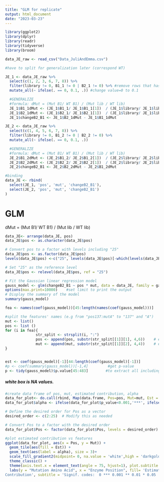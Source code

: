 ```yaml
---
title: "GLM for replicate"
output: html_document
date: "2023-03-23"
---
```


```r
library(ggplot2)
library(dplyr)
library(readr)
library(tidyverse)
library(broom)
```


```r
data_JE_raw <- read_csv("Data_JuliAndEmma.csv")

#have to split for generalization later (correspond WT)

JE_1 <- data_JE_raw %>%
  select(c(1, 2, 3, 6, 7, 8)) %>%
  filter(library != 0, B1_1 != 0 | B2_1 != 0) %>% #remove rows that has library = 0 OR (b1 = 0 AND b2 = 0)
  mutate_all(~ ifelse(. == 0, 0.1, .)) #change value=0 to 0.1

  #GENERALIZE
  #formula: dMut = (Mut B1/ WT B1) / (Mut lib / WT lib)
  JE_1$B1_1dMut <- (JE_1$B1_1/ JE_1$B1_1[1])  / (JE_1$library/ JE_1$library[1])
  JE_1$B2_1dMut <- (JE_1$B2_1/ JE_1$B2_1[1])  / (JE_1$library/ JE_1$library[1])
  JE_1$changeB2_B1 <- JE_1$B2_1dMut - JE_1$B1_1dMut

JE_2 <- data_JE_raw %>%
  select(c(1, 4, 5, 6, 7, 8)) %>%
  filter(library != 0, B1_2 != 0 | B2_2 != 0) %>%
  mutate_all(~ ifelse(. == 0, 0.1, .))

  #GENERALIZE
  #formula: dMut = (Mut B1/ WT B1) / (Mut lib / WT lib)
  JE_2$B1_2dMut <- (JE_2$B1_2/ JE_2$B1_2[1])  / (JE_2$library/ JE_2$library[1])
  JE_2$B2_2dMut <- (JE_2$B2_2/ JE_2$B2_2[1])  / (JE_2$library/ JE_2$library[1])
  JE_2$changeB2_B1 <- JE_2$B2_2dMut - JE_2$B1_2dMut
```

```r
#binding
data_JE <- rbind(
  select(JE_1, 'pos', 'mut', 'changeB2_B1'),
  select(JE_2, 'pos', 'mut', 'changeB2_B1')
)
```
# GLM

dMut = (Mut B1/ WT B1) / (Mut lib / WT lib)
```r
data_JE<- arrange(data_JE, pos)
data_JE$pos <- as.character(data_JE$pos)
```


```r
# Convert pos to a factor with levels including "25"
data_JE$pos <- as.factor(data_JE$pos)
levels(data_JE$pos) <-c("25", levels(data_JE$pos)[-which(levels(data_JE$pos) == "25")])

# Set "25" as the reference level
data_JE$pos <- relevel(data_JE$pos, ref = "25")

# Fit the Gaussian linear regression model
gauss_model <- glm(changeB2_B1 ~ pos * mut, data = data_JE, family = gaussian)
options(max.print=10000)    #set limit to print the output
# Display the summary of the model
summary(gauss_model)

```
 

```r
fea <- names(coef(gauss_model))[45:length(names(coef(gauss_model)))]      #get features' names

#split the features' names (e.g from "pos137:mutA" to "137" and "A")
mut <- list()
pos <- list ()
for (i in fea){
              str_split <- strsplit(i, ":")
              pos <- append(pos, substr(str_split[[1]][1], 4,6))    # e.g extract 137
              mut <- append(mut, substr(str_split[[1]][2], 4,4))    # e.g extract A
}


est <- coef(gauss_model)[-1][44:length(coef(gauss_model)[-1])]          #get estimated contribution 
#p <- coef(summary(gauss_model))[-1,4]         #get p-value
p <- tidy(gauss_model)$p.value[45:483]        #to extract all including NA value
```

##### *white box is NA values. *

```r
#create data frame of pos, mut, estimated contribution, alpha
data_for_plot<- do.call(rbind, Map(data.frame, Pos=pos, Mut=mut, Est = est, p_value =p))
data_for_plot$alpha <- ifelse(data_for_plot$p_value<0.001,'***', ifelse(0.001 <data_for_plot$p_value & data_for_plot$p_value<0.01,'**', ifelse(0.01<data_for_plot$p_value& data_for_plot$p_value<0.05,'*', ifelse(0.05<data_for_plot$p_value& data_for_plot$p_value<0.1,'.', ' '))))
```

```r
# Define the desired order for Pos as a vector
desired_order <- c(2:25)  # Modify this as needed

# Convert Pos to a factor with the desired order
data_for_plot$Pos <- factor(data_for_plot$Pos, levels = desired_order)

#plot estimated contribution vs features
ggplot(data_for_plot, aes(x = Pos, y = Mut)) +
  geom_tile(aes(fill = Est)) + 
  geom_text(aes(label = alpha), size = 3)+
  scale_fill_gradient2(midpoint= 0, na.value = 'white',high = 'darkgoldenrod1 ', low = 'cyan4', mid ='aliceblue')+ 
  theme_classic() +
  theme(axis.text.x = element_text(angle = 75, hjust=1), plot.subtitle = element_text(size = 10, color = "red", face = "bold"))+
  labs(y = "Mutation Amino Acid", x = "Enzyme Position", fill= 'Estimated
Contribution', subtitle = 'Signif. codes:  0 *** 0.001 ** 0.01 * 0.05 . 0.1   1')
```
